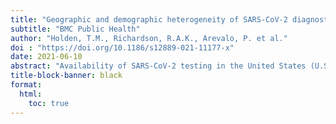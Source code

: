 ```yaml
---
title: "Geographic and demographic heterogeneity of SARS-CoV-2 diagnostic testing in Illinois, USA, March to December 2020"
subtitle: "BMC Public Health"
author: "Holden, T.M., Richardson, R.A.K., Arevalo, P. et al." 
doi : "https://doi.org/10.1186/s12889-021-11177-x"
date: 2021-06-10
abstract: "Availability of SARS-CoV-2 testing in the United States (U.S.) has fluctuated through the course of the COVID-19 pandemic, including in the U.S. state of Illinois. Despite substantial ramp-up in test volume, access to SARS-CoV-2 testing remains limited, heterogeneous, and insufficient to control spread. We compared SARS-CoV-2 testing rates across geographic regions, over time, and by demographic characteristics (i.e., age and racial/ethnic groups) in Illinois during March through December 2020. We compared age-matched case fatality ratios and infection fatality ratios through time to estimate the fraction of SARS-CoV-2 infections that have been detected through diagnostic testing. By the end of 2020, initial geographic differences in testing rates had closed substantially. Case fatality ratios were higher in non-Hispanic Black and Hispanic/Latino populations in Illinois relative to non-Hispanic White populations, suggesting that tests were insufficient to accurately capture the true burden of COVID-19 disease in the minority populations during the initial epidemic wave. While testing disparities decreased during 2020, Hispanic/Latino populations consistently remained the least tested at 1.87 tests per 1000 population per day compared with 2.58 and 2.87 for non-Hispanic Black and non-Hispanic White populations, respectively, at the end of 2020. Despite a large expansion in testing since the beginning of the first wave of the epidemic, we estimated that over half (50–80%) of all SARS-CoV-2 infections were not detected by diagnostic testing and continued to evade surveillance. Systematic methods for identifying relatively under-tested geographic regions and demographic groups may enable policymakers to regularly monitor and evaluate the shifting landscape of diagnostic testing, allowing officials to prioritize allocation of testing resources to reduce disparities in COVID-19 burden and eventually reduce SARS-CoV-2 transmission."
title-block-banner: black
format:
  html:
    toc: true
---
```

